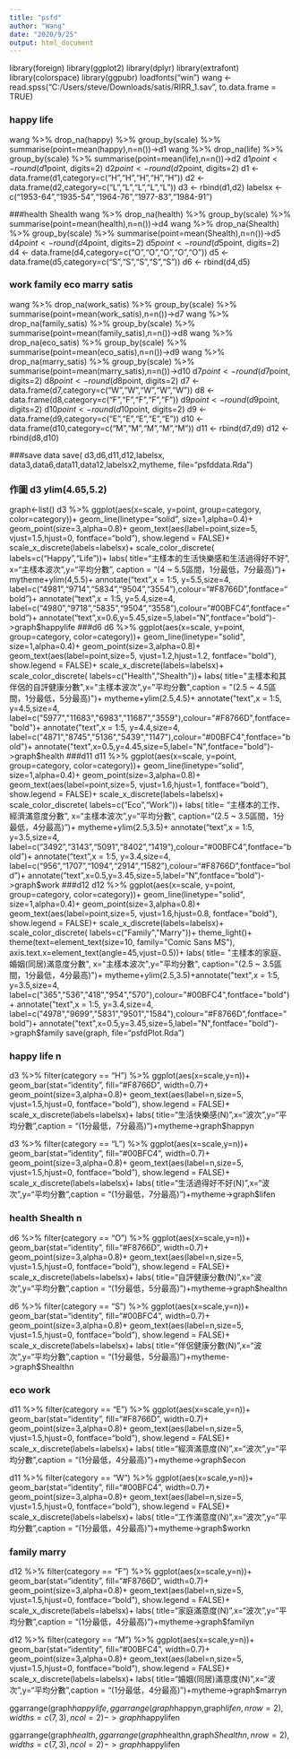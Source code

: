 ```yaml
---
title: "psfd"
author: "Wang"
date: "2020/9/25"
output: html_document
---
```


library(foreign)
library(ggplot2)
library(dplyr)
library(extrafont)
library(colorspace) 
library(ggpubr)
loadfonts("win")
wang <- read.spss("C:/Users/steve/Downloads/satis/RIRR_1.sav", to.data.frame = TRUE)

### happy life
wang %>%
  drop_na(happy) %>% 
  group_by(scale) %>%
  summarise(point=mean(happy),n=n())->d1
wang %>%
  drop_na(life) %>% 
  group_by(scale) %>%
  summarise(point=mean(life),n=n())->d2
d1$point <- round(d1$point, digits=2)
d2$point <- round(d2$point, digits=2)
d1 <- data.frame(d1,category=c("H","H","H","H","H"))
d2 <- data.frame(d2,category=c("L","L","L","L","L"))
d3 <- rbind(d1,d2)
labelsx <- c("1953-64","1935-54","1964-76","1977-83","1984-91")

###health Shealth
wang %>%
  drop_na(health) %>% 
  group_by(scale) %>%
  summarise(point=mean(health),n=n())->d4
wang %>%
  drop_na(Shealth) %>% 
  group_by(scale) %>%
  summarise(point=mean(Shealth),n=n())->d5
d4$point <- round(d4$point, digits=2)
d5$point <- round(d5$point, digits=2)
d4 <- data.frame(d4,category=c("O","O","O","O","O"))
d5 <- data.frame(d5,category=c("S","S","S","S","S"))
d6 <- rbind(d4,d5)

### work family eco marry satis
wang %>%
  drop_na(work_satis) %>% 
  group_by(scale) %>%
  summarise(point=mean(work_satis),n=n())->d7
wang %>%
  drop_na(family_satis) %>% 
  group_by(scale) %>%
  summarise(point=mean(family_satis),n=n())->d8
wang %>%
  drop_na(eco_satis) %>% 
  group_by(scale) %>%
  summarise(point=mean(eco_satis),n=n())->d9
wang %>%
  drop_na(marry_satis) %>% 
  group_by(scale) %>%
  summarise(point=mean(marry_satis),n=n())->d10
d7$point <- round(d7$point, digits=2)
d8$point <- round(d8$point, digits=2)
d7 <- data.frame(d7,category=c("W","W","W","W","W"))
d8 <- data.frame(d8,category=c("F","F","F","F","F"))
d9$point <- round(d9$point, digits=2)
d10$point <- round(d10$point, digits=2)
d9 <- data.frame(d9,category=c("E","E","E","E","E"))
d10 <- data.frame(d10,category=c("M","M","M","M","M"))
d11 <- rbind(d7,d9)
d12 <- rbind(d8,d10)

###save data
save(
  d3,d6,d11,d12,labelsx,
  data3,data6,data11,data12,labelsx2,mytheme,
  file="psfddata.Rda")

### 作圖 d3 ylim(4.65,5.2)
graph<-list()
d3 %>%
  ggplot(aes(x=scale, y=point, group=category, color=category))+
  geom_line(linetype="solid", size=1,alpha=0.4)+
  geom_point(size=3,alpha=0.8)+
  geom_text(aes(label=point,size=5,
    vjust=1.5,hjust=0,
    fontface="bold"),
    show.legend = FALSE)+
  scale_x_discrete(labels=labelsx)+
  scale_color_discrete(
  labels=c("Happy","Life"))+
  labs(
    title="主樣本的生活快樂感和生活過得好不好",
    x="主樣本波次",y="平均分數",
    caption = "(4 ~ 5.5區間，1分最低，7分最高)")+
    mytheme+ylim(4,5.5)+
    annotate("text",x = 1:5, y=5.5,size=4, label=c("4981","9714","5834","9504","3554"),colour="#F8766D",fontface="bold")+
annotate("text",x = 1:5, y=5.4,size=4, label=c("4980","9718","5835","9504","3558"),colour="#00BFC4",fontface="bold")+
annotate("text",x=0.6,y=5.45,size=5,label="N",fontface="bold")->graph$happylife
###d6 
d6 %>%
  ggplot(aes(x=scale, y=point, group=category, color=category))+
  geom_line(linetype="solid", size=1,alpha=0.4)+
  geom_point(size=3,alpha=0.8)+
  geom_text(aes(label=point,size=5,
    vjust=1.2,hjust=1.2,
    fontface="bold"),
    show.legend = FALSE)+
  scale_x_discrete(labels=labelsx)+
  scale_color_discrete(
  labels=c("Health","Shealth"))+
  labs(
    title="主樣本和其伴侶的自評健康分數",x="主樣本波次",y="平均分數",caption = "(2.5 ~ 4.5區間，1分最低，5分最高)")+
    mytheme+ylim(2.5,4.5)+
    annotate("text",x = 1:5, y=4.5,size=4, label=c("5977","11683","6983","11687","3559"),colour="#F8766D",fontface="bold")+
annotate("text",x = 1:5, y=4.4,size=4, label=c("4871","8745","5136","5439","1147"),colour="#00BFC4",fontface="bold")+
annotate("text",x=0.5,y=4.45,size=5,label="N",fontface="bold")->graph$health
###d11
d11 %>%
  ggplot(aes(x=scale, y=point, group=category, color=category))+
  geom_line(linetype="solid", size=1,alpha=0.4)+
  geom_point(size=3,alpha=0.8)+
  geom_text(aes(label=point,size=5,
    vjust=1.6,hjust=1,
    fontface="bold"),
    show.legend = FALSE)+
  scale_x_discrete(labels=labelsx)+
  scale_color_discrete(
  labels=c("Eco","Work"))+
  labs(
  title=
    "主樣本的工作、經濟滿意度分數",
      x="主樣本波次",y="平均分數",
        caption="(2.5 ~ 3.5區間，1分最低，4分最高)")+
        mytheme+ylim(2.5,3.5)+
        annotate("text",x = 1:5, y=3.5,size=4, label=c("3492","3143","5091","8402","1419"),colour="#00BFC4",fontface="bold")+
annotate("text",x = 1:5, y=3.4,size=4, label=c("956","1707","1094","2914","1582"),colour="#F8766D",fontface="bold")+
annotate("text",x=0.5,y=3.45,size=5,label="N",fontface="bold")->graph$work
###d12
d12 %>%
  ggplot(aes(x=scale, y=point, group=category, color=category))+
  geom_line(linetype="solid", size=1,alpha=0.4)+
  geom_point(size=3,alpha=0.8)+
  geom_text(aes(label=point,size=5,
    vjust=1.6,hjust=0.8,
    fontface="bold"),
    show.legend = FALSE)+
  scale_x_discrete(labels=labelsx)+
  scale_color_discrete(
  labels=c("Family","Marry"))+
  theme_light()+
  theme(text=element_text(size=10, family="Comic Sans MS"),
  axis.text.x=element_text(angle=45,vjust=0.5))+
  labs(
  title=
    "主樣本的家庭、婚姻(同居)滿意度分數",
      x="主樣本波次",y="平均分數",
        caption="(2.5 ~ 3.5區間，1分最低，4分最高)")+
        mytheme+ylim(2.5,3.5)+annotate("text",x = 1:5, y=3.5,size=4, label=c("365","536","418","954","570"),colour="#00BFC4",fontface="bold")+
annotate("text",x = 1:5, y=3.4,size=4, label=c("4978","9699","5831","9501","1584"),colour="#F8766D",fontface="bold")+
annotate("text",x=0.5,y=3.45,size=5,label="N",fontface="bold")->graph$family
save(graph, file="psfdPlot.Rda")

### happy life n
d3 %>%
  filter(category == "H") %>%
  ggplot(aes(x=scale,y=n))+
  geom_bar(stat="identity", fill="#F8766D", width=0.7)+
  geom_point(size=3,alpha=0.8)+
  geom_text(aes(label=n,size=5,
    vjust=1.5,hjust=0,
    fontface="bold"),
    show.legend = FALSE)+
  scale_x_discrete(labels=labelsx)+
  labs(
    title="生活快樂感(N)",x="波次",y="平均分數",caption = "(1分最低，7分最高)")+mytheme->graph$happyn

d3 %>%
  filter(category == "L") %>%
  ggplot(aes(x=scale,y=n))+
  geom_bar(stat="identity", fill="#00BFC4", width=0.7)+
  geom_point(size=3,alpha=0.8)+
  geom_text(aes(label=n,size=5,
    vjust=1.5,hjust=0,
    fontface="bold"),
    show.legend = FALSE)+
  scale_x_discrete(labels=labelsx)+
  labs(
    title="生活過得好不好(N)",x="波次",y="平均分數",caption = "(1分最低，7分最高)")+mytheme->graph$lifen
    
### health Shealth n
d6 %>%
  filter(category == "O") %>%
  ggplot(aes(x=scale,y=n))+
  geom_bar(stat="identity", fill="#F8766D", width=0.7)+
  geom_point(size=3,alpha=0.8)+
  geom_text(aes(label=n,size=5,
    vjust=1.5,hjust=0,
    fontface="bold"),
    show.legend = FALSE)+
  scale_x_discrete(labels=labelsx)+
  labs(
    title="自評健康分數(N)",x="波次",y="平均分數",caption = "(1分最低，5分最高)")+mytheme->graph$healthn

d6 %>%
  filter(category == "S") %>%
  ggplot(aes(x=scale,y=n))+
  geom_bar(stat="identity", fill="#00BFC4", width=0.7)+
  geom_point(size=3,alpha=0.8)+
  geom_text(aes(label=n,size=5,
    vjust=1.5,hjust=0,
    fontface="bold"),
    show.legend = FALSE)+
  scale_x_discrete(labels=labelsx)+
  labs(
    title="伴侶健康分數(N)",x="波次",y="平均分數",caption = "(1分最低，5分最高)")+mytheme->graph$Shealthn
    
### eco work
d11 %>%
  filter(category == "E") %>%
  ggplot(aes(x=scale,y=n))+
  geom_bar(stat="identity", fill="#F8766D", width=0.7)+
  geom_point(size=3,alpha=0.8)+
  geom_text(aes(label=n,size=5,
    vjust=1.5,hjust=0,
    fontface="bold"),
    show.legend = FALSE)+
  scale_x_discrete(labels=labelsx)+
  labs(
    title="經濟滿意度(N)",x="波次",y="平均分數",caption = "(1分最低，4分最高)")+mytheme->graph$econ
    
d11 %>%
  filter(category == "W") %>%
  ggplot(aes(x=scale,y=n))+
  geom_bar(stat="identity", fill="#00BFC4", width=0.7)+
  geom_point(size=3,alpha=0.8)+
  geom_text(aes(label=n,size=5,
    vjust=1.5,hjust=0,
    fontface="bold"),
    show.legend = FALSE)+
  scale_x_discrete(labels=labelsx)+
  labs(
    title="工作滿意度(N)",x="波次",y="平均分數",caption = "(1分最低，4分最高)")+mytheme->graph$workn
    
### family marry
d12 %>%
  filter(category == "F") %>%
  ggplot(aes(x=scale,y=n))+
  geom_bar(stat="identity", fill="#F8766D", width=0.7)+
  geom_point(size=3,alpha=0.8)+
  geom_text(aes(label=n,size=5,
    vjust=1.5,hjust=0,
    fontface="bold"),
    show.legend = FALSE)+
  scale_x_discrete(labels=labelsx)+
  labs(
    title="家庭滿意度(N)",x="波次",y="平均分數",caption = "(1分最低，4分最高)")+mytheme->graph$familyn

d12 %>%
  filter(category == "M") %>%
  ggplot(aes(x=scale,y=n))+
  geom_bar(stat="identity", fill="#00BFC4", width=0.7)+
  geom_point(size=3,alpha=0.8)+
  geom_text(aes(label=n,size=5,
    vjust=1.5,hjust=0,
    fontface="bold"),
    show.legend = FALSE)+
  scale_x_discrete(labels=labelsx)+
  labs(
    title="婚姻(同居)滿意度(N)",x="波次",y="平均分數",caption = "(1分最低，4分最高)")+mytheme->graph$marryn

ggarrange(graph$happylife,
  ggarrange(graph$happyn,graph$lifen,nrow=2),
  widths = c(7,3),ncol=2 )->graph$happylifen

ggarrange(graph$health,
  ggarrange(graph$healthn,graph$Shealthn,nrow=2),
  widths = c(7,3),ncol=2)->graph$happylifen
